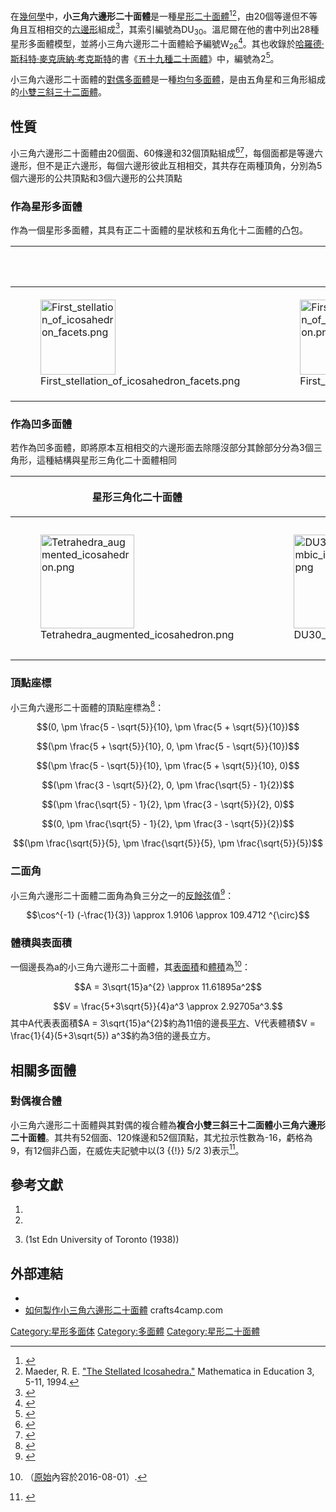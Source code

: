 {{Polyhedronbox
| name = 小三角六邊形二十面體
| polyhedron = 小三角六邊形二十面體
| imagename = DU30_small_triambic_icosahedron.png
| rotating = DU30_small_triambic_icosahedron.png
| rinfo = 小三角六邊形二十面體
| Type = 星形多面體
| Face = 20
| Edge = 60
| Vertice = 32
| Genu = 5
| Face_type = 20個等邊六邊形<br/>[[File:DU30_facets.svg|80px]]
| Vertice_type = 
| Vertice_configuration = 兩種頂點<br/>{{nowrap|5個六邊形的公共頂點}}<br/>{{nowrap|3個六邊形的公共頂點}}
| Schläfli = 
| Wythoff = 
| Face_configuration = 
| Conway = 
| Symmetry_group = I<sub>h</sub>, H<sub>3</sub>, [5,3], (*532)
| Index_references = DU<sub>30</sub>, 2/59, W<sub>26</sub>
| Rotation_group = 
| Properties = 等面、等邊
| dual_image = Small_ditrigonal_icosidodecahedron.png
}}
在[[幾何學|幾何學]]中，'''小三角六邊形二十面體'''是一種[[星形二十面體|星形二十面體]]<ref>{{cite web |url=http://www.software3d.com/HollowSTI.php |archiveurl=https://web.archive.org/web/20150921002851/http://www.software3d.com/HollowSTI.php |archivedate=2015-09-21 |title=Topological Small Triambic Icosahedron |publisher=software3d.com |access-date=2016-09-01 |dead-url=no }}</ref><ref>Maeder, R. E. [http://library.wolfram.com/infocenter/Articles/2519/ "The Stellated Icosahedra."] {{Wayback|url=http://library.wolfram.com/infocenter/Articles/2519/ |date=20191010204138 }} Mathematica in Education 3, 5-11, 1994.</ref>，由20個等邊但不等角且互相相交的[[六邊形|六邊形]]組成<ref name="article grunbaum2008can">{{cite journal
|title=Can Every Face of a Polyhedron Have Many Sides?
|author=Grünbaum, Branko
|journal=digital.lib.washington.edu
|url=https://digital.lib.washington.edu/researchworks/bitstream/handle/1773/4593/Large_faces.pdf
|year=2008
|access-date=2021-07-19
|archive-date=2021-07-19
|archive-url=https://web.archive.org/web/20210719071022/https://digital.lib.washington.edu/researchworks/bitstream/handle/1773/4593/Large_faces.pdf
|dead-url=no
}}</ref>，其索引編號為DU<sub>30</sub>。溫尼爾在他的書中列出28種星形多面體模型，並將小三角六邊形二十面體給予編號W<sub>26</sub><ref>{{cite book | author={{link-en|馬格努斯·J·溫尼爾|Magnus J. Wenninger|Wenninger, Magnus}} | title=Polyhedron Models | publisher=Cambridge University Press | year=1974 | isbn=0-521-09859-9 }}</ref>。其也收錄於[[哈羅德·斯科特·麥克唐納·考克斯特|哈羅德·斯科特·麥克唐納·考克斯特]]的書《[[五十九種二十面體|五十九種二十面體]]》中，編號為2<ref>{{cite book |author=H·S·M·考克斯特|authorlink=哈羅德·斯科特·麥克唐納·考克斯特|others= H. T. Flather, J. F. Petrie |title= [[五十九種二十面體|五十九種二十面體]] |publisher= Springer Science & Business Media |year= 2012 |isbn= 9781461382164 }}</ref>。

小三角六邊形二十面體的[[對偶多面體|對偶多面體]]是一種[[均勻多面體|均勻多面體]]，是由五角星和三角形組成的[[小雙三斜三十二面體|小雙三斜三十二面體]]。

== 性質 ==
小三角六邊形二十面體由20個面、60條邊和32個頂點組成<ref>{{Cite web|url = http://bulatov.org/polyhedra/dual/ud35.html|title = small triambic icosahedron|archiveurl = https://web.archive.org/web/20150906123405/http://bulatov.org/polyhedra/dual/ud35.html|archivedate = 2015-09-06|publisher = bulatov.org|access-date = 2016-09-01|dead-url = no}}</ref><ref>{{Cite web|title=Small triambic icosahedron 3D model|url=http://www.craftsmanspace.com/free-3d-models/small-triambic-icosahedron-3d-model.html|archiveurl=https://web.archive.org/web/20160810133044/http://www.craftsmanspace.com/free-3d-models/small-triambic-icosahedron-3d-model.html|archivedate=2016-08-10|publisher=craftsmanspace|access-date=2016-09-01|dead-url=no}}</ref>，每個面都是等邊六邊形，但不是正六邊形，每個六邊形彼此互相相交，其共存在兩種頂角，分別為5個六邊形的公共頂點和3個六邊形的公共頂點

=== 作為星形多面體 ===
作為一個星形多面體，其具有正二十面體的星狀核和五角化十二面體的凸包。
{| class=wikitable
!{{link-en|星狀圖|Stellation diagram}}||外觀||星狀核||[[凸包|凸包]]
|- valign=top align=center
|[[Image:First_stellation_of_icosahedron_facets.png|120px]]
|[[File:First_stellation_of_icosahedron.png|120px]]
|[[File:Icosahedron.png|120px]]<BR>[[正二十面體|正二十面體]]
|[[File:Pentakis_dodecahedron.png|120px]]<BR>[[五角化十二面體|五角化十二面體]]
|}

=== 作為凹多面體 ===
若作為凹多面體，即將原本互相相交的六邊形面去除隱沒部分其餘部分分為3個三角形，這種結構與星形三角化二十面體相同
{| class=wikitable
!星形三角化二十面體
!小三角六邊形二十面體
![[三角化二十面體|三角化二十面體]]
![[正二十面體|正二十面體]]
|-
|[[File:Tetrahedra_augmented_icosahedron.png|150px]]
|[[File:DU30_small_triambic_icosahedron.png|150px]]
|[[File:Triakis_icosahedron.png|150px]]
|[[File:Uniform_polyhedron-53-t2.svg|150px]]
|}

=== 頂點座標 ===
小三角六邊形二十面體的頂點座標為<ref name="dmccooeydata">{{Cite web | url = http://dmccooey.com/polyhedra/SmallTriambicIcosahedron.txt | title = Data of Small Triambic Icosahedron | publisher = dmccooey.com | archiveurl = https://web.archive.org/web/20160901034732/http://dmccooey.com/polyhedra/SmallTriambicIcosahedron.txt | archivedate = 2016-09-01 | access-date = 2016-09-01 | dead-url = no }}</ref>：
:<math>(0, \pm \frac{5 - \sqrt{5}}{10}, \pm \frac{5 + \sqrt{5}}{10})</math>
:<math>(\pm \frac{5 + \sqrt{5}}{10}, 0, \pm \frac{5 - \sqrt{5}}{10})</math>
:<math>(\pm \frac{5 - \sqrt{5}}{10}, \pm \frac{5 + \sqrt{5}}{10}, 0)</math>
:<math>(\pm \frac{3 - \sqrt{5}}{2}, 0, \pm \frac{\sqrt{5} - 1}{2})</math>
:<math>(\pm \frac{\sqrt{5} - 1}{2}, \pm \frac{3 - \sqrt{5}}{2}, 0)</math>
:<math>(0, \pm \frac{\sqrt{5} - 1}{2}, \pm \frac{3 - \sqrt{5}}{2})</math>
:<math>(\pm \frac{\sqrt{5}}{5}, \pm \frac{\sqrt{5}}{5}, \pm \frac{\sqrt{5}}{5})</math>

=== 二面角 ===
小三角六邊形二十面體二面角為負三分之一的[[反餘弦|反餘弦]]值<ref>{{cite web|url = http://dmccooey.com/polyhedra/SmallTriambicIcosahedron.html|title = Versi-Regular Polyhedra: Small Triambic Icosahedron|publisher = dmccooey.com|archiveurl = https://web.archive.org/web/20160324080840/http://dmccooey.com/polyhedra/SmallTriambicIcosahedron.html|archivedate = 2016-03-24|access-date = 2016-09-01|dead-url = no}}</ref>：
:<math>\cos^{-1} (-\frac{1}{3}) \approx 1.9106 \approx 109.4712 ^{\circ}</math>

=== 體積與表面積 ===
一個邊長為a的小三角六邊形二十面體，其[[表面積|表面積]]和[[體積|體積]]為<ref>{{mathworld | urlname = SmallTriambicIcosahedron| title = Small Triambic Icosahedron}} （[http://mathworld.wolfram.com/SmallTriambicIcosahedron.html 原始]內容於2016-08-01）.</ref>：
:<math>A = 3\sqrt{15}a^{2} \approx 11.61895a^2</math>
:<math>V = \frac{5+3\sqrt{5}}{4}a^3 \approx 2.92705a^3.</math>
其中A代表表面積<math>A = 3\sqrt{15}a^{2}</math>約為11倍的邊長[[平方|平方]]、V代表體積<math>V = \frac{1}{4}(5+3\sqrt{5}) a^3</math>約為3倍的邊長立方。

== 相關多面體 ==
=== 對偶複合體 ===
小三角六邊形二十面體與其對偶的複合體為'''複合小雙三斜三十二面體小三角六邊形二十面體'''。其共有52個面、120條邊和52個頂點，其尤拉示性數為-16，虧格為9，有12個非凸面，在威佐夫記號中以(3 {{!}} 5/2 3)表示<ref>{{Cite web|url=http://bulatov.org/polyhedra/uniform_compounds/uc35.html|title=compound of small ditrigonal icosidodecahedron and small triambic icosahedron|publisher=bulatov.org|archiveurl=https://web.archive.org/web/20150906142922/http://bulatov.org/polyhedra/uniform_compounds/uc35.html|archivedate=2015-09-06|access-date=2016-09-01|dead-url=no}}</ref>。

== 參考文獻 ==
{{refbegin|2}}
# {{cite book | first=Magnus | last=Wenninger | title=Polyhedron Models | publisher=Cambridge University Press | year=1974 | isbn=0-521-09859-9 }}
# {{cite book | first=Magnus | last=Wenninger | title=Dual Models | publisher=Cambridge University Press | year=1983 | isbn=0-521-54325-8 }}
# {{Cite book | last1=Coxeter | first1=Harold Scott MacDonald | last2=Du Val | first2=P. | last3=Flather | first3=H. T. | last4=Petrie | first4=J. F. | title=The fifty-nine icosahedra | publisher=Tarquin | edition=3rd | isbn=978-1-899618-32-3 | id={{MathSciNet | id = 676126}} | year=1999 | postscript=<!--None-->}} (1st Edn University of Toronto (1938))
{{reflist}}
{{refend}}

== 外部連結 ==
* {{mathworld | urlname = SmallTriambicIcosahedron| title = 小三角六邊形二十面體}}
* [http://www.crafts4camp.com/2012/04/how-to-make-sonobe-small-triambic.html 如何製作小三角六邊形二十面體] {{Wayback|url=http://www.crafts4camp.com/2012/04/how-to-make-sonobe-small-triambic.html |date=20200929000048 }} crafts4camp.com {{英語}}

{{星形二十面體導航}}

[[Category:星形多面体|Category:星形多面体]]
[[Category:多面體|Category:多面體]]
[[Category:星形二十面體|Category:星形二十面體]]